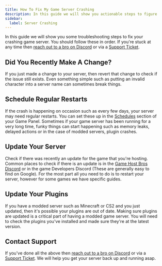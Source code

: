 ```yaml
---
title: How To Fix My Game Server Crashing
description: In this guide we will show you actionable steps to figure out why your game server is crashing
sidebar:
  label: Server Crashing
---
```

In this guide we will show you some troubleshooting steps to fix your crashing game server. You should follow these in order. If you're stuck at any time then [reach out to a bro on Discord](https://discord.gg/FN4XgbAwzr) or via a [Support Ticket](http://portal.gamehostbros.com/).

## Did You Recently Make A Change?
If you just made a change to your server, then revert that change to check if the issue still exists. Even something simple such as putting an invalid character into a server name can sometimes break things.

## Schedule Regular Restarts
If the crash is happening on occasion such as every few days, your server may need regular restarts. You can set these up in the [Schedules](/getting-started/schedules/) section of your Game Panel. Sometimes if your game server has been running for a very long time, funky things can start happening such as memory leaks, delayed actions or in the case of modded servers, plugin crashes.

## Update Your Server
Check if there was recently an update for the game that you're hosting. Common places to check if there is an update is in the [Game Host Bros Discord](https://discord.gg/FN4XgbAwzr) or in the game Developers Discord (These are generally easy to find on Google). For the most part all you need to do is to restart your server, however for some games we have specific guides. 

## Update Your Plugins
If you have a modded server such as Minecraft or CS2 and you just updated, then it's possible your plugins are out of date. Making sure plugins are updated is a critical part of having a modded game server. You will need to check the plugins you've installed and made sure they're at the latest version.

## Contact Support
If you've done all the above then [reach out to a bro on Discord](https://discord.gg/FN4XgbAwzr) or via a [Support Ticket](http://portal.gamehostbros.com/). We will help you get your server back up and running asap.